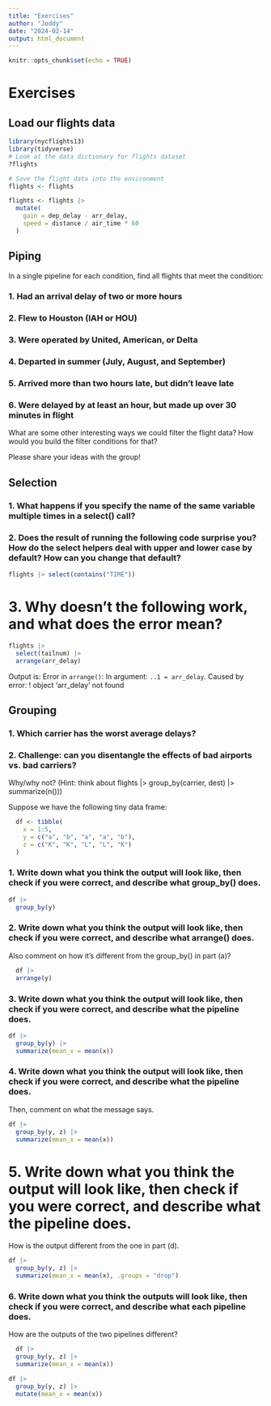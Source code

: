 ```yaml
---
title: "Exercises"
author: "Joddy"
date: "2024-02-14"
output: html_document
---
```


```r
knitr::opts_chunk$set(echo = TRUE)
```

# Exercises

## Load our flights data
```r
library(nycflights13)
library(tidyverse)
# Look at the data dictionary for flights dataset
?flights

# Save the flight data into the environment
flights <- flights

flights <- flights |> 
  mutate(
    gain = dep_delay - arr_delay,
    speed = distance / air_time * 60
  )
```

## Piping

In a single pipeline for each condition, find all flights that meet the condition:

### 1. Had an arrival delay of two or more hours


### 2. Flew to Houston (IAH or HOU)


### 3. Were operated by United, American, or Delta


### 4. Departed in summer (July, August, and September)


### 5. Arrived more than two hours late, but didn’t leave late


### 6. Were delayed by at least an hour, but made up over 30 minutes in flight

What are some other interesting ways we could filter the flight data? How would you build the filter conditions for that?


Please share your ideas with the group!


## Selection

### 1. What happens if you specify the name of the same variable multiple times in a select() call?


### 2. Does the result of running the following code surprise you? How do the select helpers deal with upper and lower case by default? How can you change that default?

```r
flights |> select(contains("TIME"))
```

# 3. Why doesn’t the following work, and what does the error mean?

```r
flights |> 
  select(tailnum) |> 
  arrange(arr_delay)
```

Output is:
  Error in `arrange()`:
  In argument: `..1 = arr_delay`.
  Caused by error:
  ! object 'arr_delay' not found
 
## Grouping

### 1. Which carrier has the worst average delays?

### 2. Challenge: can you disentangle the effects of bad airports vs. bad carriers?

Why/why not? (Hint: think about flights |> group_by(carrier, dest) |> summarize(n()))

Suppose we have the following tiny data frame:
```r
  df <- tibble(
    x = 1:5,
    y = c("a", "b", "a", "a", "b"),
    z = c("K", "K", "L", "L", "K")
  )
```

### 1. Write down what you think the output will look like, then check if you were correct, and describe what group_by() does.
```r
df |>
  group_by(y)
```

### 2. Write down what you think the output will look like, then check if you were correct, and describe what arrange() does.
Also comment on how it’s different from the group_by() in part (a)?
```r
  df |>
  arrange(y)
```

### 3. Write down what you think the output will look like, then check if you were correct, and describe what the pipeline does.

```r
df |>
  group_by(y) |>
  summarize(mean_x = mean(x))
```

### 4. Write down what you think the output will look like, then check if you were correct, and describe what the pipeline does.
Then, comment on what the message says.

```r
df |>
  group_by(y, z) |>
  summarize(mean_x = mean(x))
```

# 5. Write down what you think the output will look like, then check if you were correct, and describe what the pipeline does.

How is the output different from the one in part (d).

```r
df |>
  group_by(y, z) |>
  summarize(mean_x = mean(x), .groups = "drop")
```

### 6. Write down what you think the outputs will look like, then check if you were correct, and describe what each pipeline does.

How are the outputs of the two pipelines different?

```r
  df |>
  group_by(y, z) |>
  summarize(mean_x = mean(x))

df |>
  group_by(y, z) |>
  mutate(mean_x = mean(x))
```